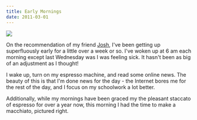 ```yaml
---
title: Early Mornings
date: 2011-03-01
---
```



 ![](./330EBB69DC6F4AC3A9E89618A20C3799.jpg)

On the recommendation of my friend [Josh](http://twitter.com/#!/jjcomer), I've been getting up superfluously early for a little over a week or so. I've woken up at 6 am each morning except last Wednesday was I was feeling sick. It hasn't been as big of an adjustment as I thought!

I wake up, turn on my espresso machine, and read some online news. The beauty of this is that I'm done news for the day - the Internet bores me for the rest of the day, and I focus on my schoolwork a lot better.

Additionally, while my mornings have been graced my the pleasant staccato of espresso for over a year now, this morning I had the time to make a macchiato, pictured right.


  